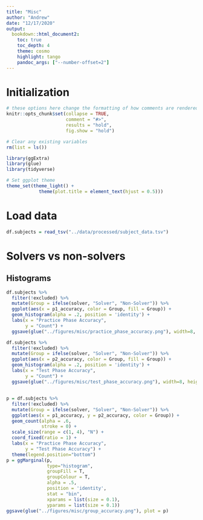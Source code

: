 ```yaml
---
title: "Misc"
author: "Andrew"
date: "12/17/2020"
output:
  bookdown::html_document2:
    toc: true
    toc_depth: 4
    theme: cosmo
    highlight: tango
    pandoc_args: ["--number-offset=2"]
---
```


# Initialization

```r
# these options here change the formatting of how comments are rendered
knitr::opts_chunk$set(collapse = TRUE,
                      comment = "#>",
                      results = "hold",
                      fig.show = "hold")

# Clear any existing variables
rm(list = ls())
```

```r
library(ggExtra)
library(glue)
library(tidyverse)
```

```r
# Set ggplot theme
theme_set(theme_light() +
            theme(plot.title = element_text(hjust = 0.5)))
```

# Load data

```r
df.subjects = read_tsv("../data/processed/subject_data.tsv")
```

# Solvers vs non-solvers

## Histograms

```r
df.subjects %>% 
  filter(!excluded) %>%
  mutate(Group = ifelse(solver, "Solver", "Non-Solver")) %>% 
  ggplot(aes(x = p1_accuracy, color = Group, fill = Group)) +
  geom_histogram(alpha = .2, position = 'identity') +
  labs(x = "Practice Phase Accuracy",
       y = "Count") +
  ggsave(glue("../figures/misc/practice_phase_accuracy.png"), width=8, height=4.5)
```

```r
df.subjects %>% 
  filter(!excluded) %>%
  mutate(Group = ifelse(solver, "Solver", "Non-Solver")) %>% 
  ggplot(aes(x = p2_accuracy, color = Group, fill = Group)) +
  geom_histogram(alpha = .2, position = 'identity') +
  labs(x = "Test Phase Accuracy",
       y = "Count") +
  ggsave(glue("../figures/misc/test_phase_accuracy.png"), width=8, height=4.5)
```

## 

```r
p = df.subjects %>% 
  filter(!excluded) %>%
  mutate(Group = ifelse(solver, "Solver", "Non-Solver")) %>% 
  ggplot(aes(x = p1_accuracy, y = p2_accuracy, color = Group)) +
  geom_count(alpha = .6,
             stroke = 0) +
  scale_size(range = c(1, 4), "N") +
  coord_fixed(ratio = 1) +
  labs(x = "Practice Phase Accuracy",
       y = "Test Phase Accuracy") +
  theme(legend.position="bottom") 
p = ggMarginal(p,
               type="histogram",
               groupFill = T,
               groupColour = T,
               alpha = .5,
               position = 'identity',
               stat = "bin",
               xparams = list(size = 0.1),
               yparams = list(size = 0.1))
ggsave(glue("../figures/misc/group_accuracy.png"), plot = p)
```